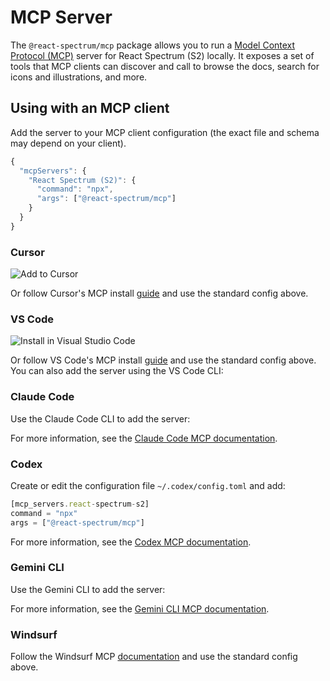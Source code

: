 

# MCP Server

The `@react-spectrum/mcp` package allows you to run a [Model Context Protocol (MCP)](https://modelcontextprotocol.io/docs/getting-started/intro) server for React Spectrum (S2) locally. It exposes a set of tools that MCP clients can discover and call to browse the docs, search for icons and illustrations, and more.

## Using with an MCP client

Add the server to your MCP client configuration (the exact file and schema may depend on your client).

```js
{
  "mcpServers": {
    "React Spectrum (S2)": {
      "command": "npx",
      "args": ["@react-spectrum/mcp"]
    }
  }
}
```

### Cursor

<Link href="cursor://anysphere.cursor-deeplink/mcp/install?name=React%20Spectrum%20(S2)&config=eyJjb21tYW5kIjoibnB4IEByZWFjdC1zcGVjdHJ1bS9tY3AifQ%3D%3D" aria-label="Add to Cursor">
  <picture>
    <source srcSet="https://cursor.com/deeplink/mcp-install-dark.svg" media="(prefers-color-scheme: light)" />
    <source srcSet="https://cursor.com/deeplink/mcp-install-light.svg"  media="(prefers-color-scheme: dark)" />
    <img src="https://cursor.com/deeplink/mcp-install-light.svg" alt="Add to Cursor" />
  </picture>
</Link>

Or follow Cursor's MCP install [guide](https://docs.cursor.com/en/context/mcp#installing-mcp-servers) and use the standard config above.

### VS Code

<Link href="vscode:mcp/install?%7B%22name%22%3A%22React%20Spectrum%20(S2)%22%2C%22command%22%3A%22npx%22%2C%22args%22%3A%5B%22%40react-spectrum%2Fmcp%22%5D%7D" aria-label="Add to Visual Studio Code">
  <img src="https://img.shields.io/badge/VS_Code-VS_Code?style=flat-square&label=Install%20Server&color=0098FF" alt="Install in Visual Studio Code" />
</Link>

Or follow VS Code's MCP install [guide](https://code.visualstudio.com/docs/copilot/chat/mcp-servers#_add-an-mcp-server) and use the standard config above. You can also add the server using the VS Code CLI:

<Command command='code --add-mcp &#39;{"name":"React Spectrum (S2)","command":"npx","args":["@react-spectrum/mcp"]}&#39;' />

### Claude Code

Use the Claude Code CLI to add the server:

<Command command="claude mcp add react-spectrum-s2 npx @react-spectrum/mcp" />

For more information, see the [Claude Code MCP documentation](https://docs.claude.com/en/docs/claude-code/mcp).

### Codex

Create or edit the configuration file `~/.codex/config.toml` and add:

```js
[mcp_servers.react-spectrum-s2]
command = "npx"
args = ["@react-spectrum/mcp"]
```

For more information, see the [Codex MCP documentation](https://github.com/openai/codex/blob/main/docs/config.md#mcp_servers).

### Gemini CLI

Use the Gemini CLI to add the server:

<Command command="gemini mcp add react-spectrum-s2 npx @react-spectrum/mcp" />

For more information, see the [Gemini CLI MCP documentation](https://github.com/google-gemini/gemini-cli/blob/main/docs/tools/mcp-server.md#how-to-set-up-your-mcp-server).

### Windsurf

Follow the Windsurf MCP [documentation](https://docs.windsurf.com/windsurf/cascade/mcp) and use the standard config above.
